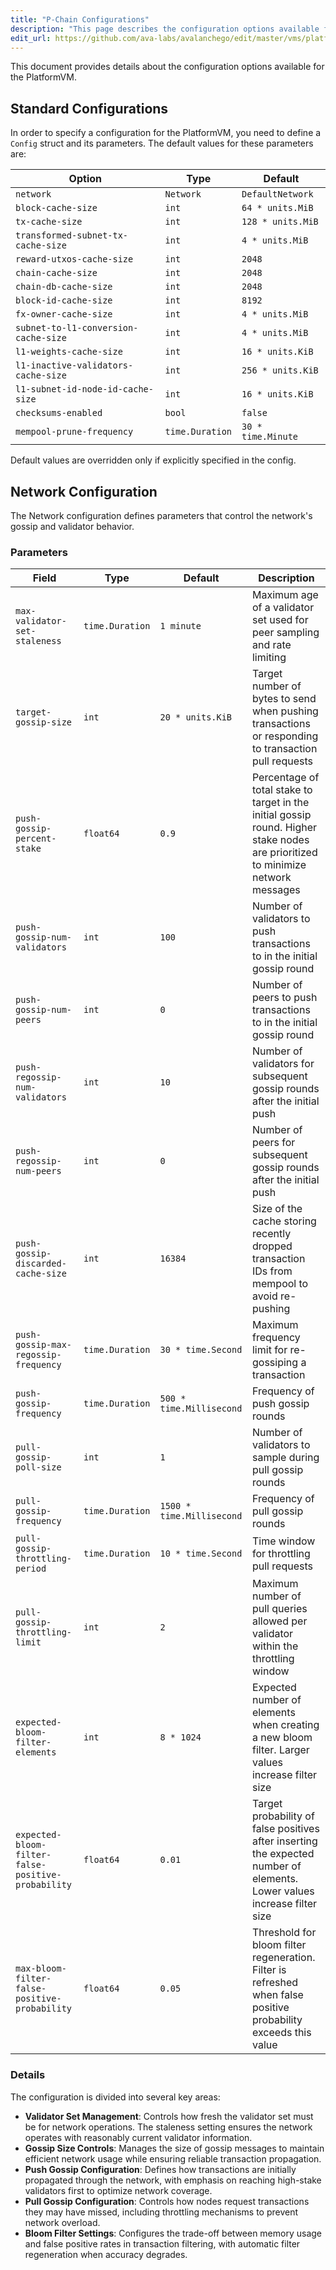 ```yaml
---
title: "P-Chain Configurations"
description: "This page describes the configuration options available for the P-Chain."
edit_url: https://github.com/ava-labs/avalanchego/edit/master/vms/platformvm/config/config.md
---
```


This document provides details about the configuration options available for the PlatformVM.

## Standard Configurations

In order to specify a configuration for the PlatformVM, you need to define a `Config` struct and its parameters. The default values for these parameters are:

| Option                   | Type     | Default |
| ------------------------ | -------- | ------- |
| `network`                          | `Network`       | `DefaultNetwork` |
| `block-cache-size`                 | `int`          | `64 * units.MiB` |
| `tx-cache-size`                    | `int`          | `128 * units.MiB` |
| `transformed-subnet-tx-cache-size` | `int`          | `4 * units.MiB` |
| `reward-utxos-cache-size`         | `int`          | `2048` |
| `chain-cache-size`                | `int`          | `2048` |
| `chain-db-cache-size`             | `int`          | `2048` |
| `block-id-cache-size`             | `int`          | `8192` |
| `fx-owner-cache-size`             | `int`          | `4 * units.MiB` |
| `subnet-to-l1-conversion-cache-size` | `int`          | `4 * units.MiB` |
| `l1-weights-cache-size`           | `int`          | `16 * units.KiB` |
| `l1-inactive-validators-cache-size` | `int`          | `256 * units.KiB` |
| `l1-subnet-id-node-id-cache-size` | `int`          | `16 * units.KiB` |
| `checksums-enabled`               | `bool`         | `false` |
| `mempool-prune-frequency`         | `time.Duration` | `30 * time.Minute` |

Default values are overridden only if explicitly specified in the config.

## Network Configuration

The Network configuration defines parameters that control the network's gossip and validator behavior.

### Parameters

| Field | Type | Default | Description |
|-------|------|---------|-------------|
| `max-validator-set-staleness` | `time.Duration` | `1 minute` | Maximum age of a validator set used for peer sampling and rate limiting |
| `target-gossip-size` | `int` | `20 * units.KiB` | Target number of bytes to send when pushing transactions or responding to transaction pull requests |
| `push-gossip-percent-stake` | `float64` | `0.9` | Percentage of total stake to target in the initial gossip round. Higher stake nodes are prioritized to minimize network messages |
| `push-gossip-num-validators` | `int` | `100` | Number of validators to push transactions to in the initial gossip round |
| `push-gossip-num-peers` | `int` | `0` | Number of peers to push transactions to in the initial gossip round |
| `push-regossip-num-validators` | `int` | `10` | Number of validators for subsequent gossip rounds after the initial push |
| `push-regossip-num-peers` | `int` | `0` | Number of peers for subsequent gossip rounds after the initial push |
| `push-gossip-discarded-cache-size` | `int` | `16384` | Size of the cache storing recently dropped transaction IDs from mempool to avoid re-pushing |
| `push-gossip-max-regossip-frequency` | `time.Duration` | `30 * time.Second` | Maximum frequency limit for re-gossiping a transaction |
| `push-gossip-frequency` | `time.Duration` | `500 * time.Millisecond` | Frequency of push gossip rounds |
| `pull-gossip-poll-size` | `int` | `1` | Number of validators to sample during pull gossip rounds |
| `pull-gossip-frequency` | `time.Duration` | `1500 * time.Millisecond` | Frequency of pull gossip rounds |
| `pull-gossip-throttling-period` | `time.Duration` | `10 * time.Second` | Time window for throttling pull requests |
| `pull-gossip-throttling-limit` | `int` | `2` | Maximum number of pull queries allowed per validator within the throttling window |
| `expected-bloom-filter-elements` | `int` | `8 * 1024` | Expected number of elements when creating a new bloom filter. Larger values increase filter size |
| `expected-bloom-filter-false-positive-probability` | `float64` | `0.01` | Target probability of false positives after inserting the expected number of elements. Lower values increase filter size |
| `max-bloom-filter-false-positive-probability` | `float64` | `0.05` | Threshold for bloom filter regeneration. Filter is refreshed when false positive probability exceeds this value |

### Details

The configuration is divided into several key areas:

- **Validator Set Management**: Controls how fresh the validator set must be for network operations. The staleness setting ensures the network operates with reasonably current validator information.
- **Gossip Size Controls**: Manages the size of gossip messages to maintain efficient network usage while ensuring reliable transaction propagation.
- **Push Gossip Configuration**: Defines how transactions are initially propagated through the network, with emphasis on reaching high-stake validators first to optimize network coverage.
- **Pull Gossip Configuration**: Controls how nodes request transactions they may have missed, including throttling mechanisms to prevent network overload.
- **Bloom Filter Settings**: Configures the trade-off between memory usage and false positive rates in transaction filtering, with automatic filter regeneration when accuracy degrades.